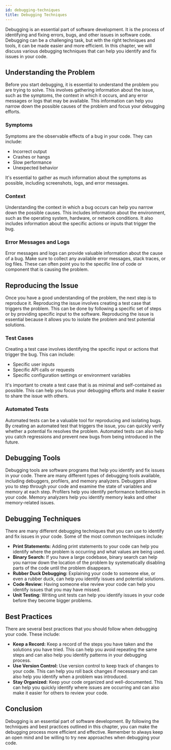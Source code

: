 ```yaml
---
id: debugging-techniques
title: Debugging Techniques
---
```



<div className="text--center margin-bottom--lg">
  <DebuggingImage width="80%" height="300px" />
</div>

Debugging is an essential part of software development. It is the process of identifying and fixing errors, bugs, and
other issues in software code. Debugging can be a challenging task, but with the right techniques and tools, it can be
made easier and more efficient. In this chapter, we will discuss various debugging techniques that can help you identify
and fix issues in your code.

## Understanding the Problem

Before you start debugging, it is essential to understand the problem you are trying to solve. This involves gathering
information about the issue, such as the symptoms, the context in which it occurs, and any error messages or logs that
may be available. This information can help you narrow down the possible causes of the problem and focus your debugging
efforts.

### Symptoms

Symptoms are the observable effects of a bug in your code. They can include:

- Incorrect output
- Crashes or hangs
- Slow performance
- Unexpected behavior

It's essential to gather as much information about the symptoms as possible, including screenshots, logs, and error
messages.

### Context

Understanding the context in which a bug occurs can help you narrow down the possible causes. This includes information
about the environment, such as the operating system, hardware, or network conditions. It also includes information about
the specific actions or inputs that trigger the bug.

### Error Messages and Logs

Error messages and logs can provide valuable information about the cause of a bug. Make sure to collect any available
error messages, stack traces, or log files. These can often point you to the specific line of code or component that is
causing the problem.

## Reproducing the Issue

Once you have a good understanding of the problem, the next step is to reproduce it. Reproducing the issue involves
creating a test case that triggers the problem. This can be done by following a specific set of steps or by providing
specific input to the software. Reproducing the issue is essential because it allows you to isolate the problem and test
potential solutions.

### Test Cases

Creating a test case involves identifying the specific input or actions that trigger the bug. This can include:

- Specific user inputs
- Specific API calls or requests
- Specific configuration settings or environment variables

It's important to create a test case that is as minimal and self-contained as possible. This can help you focus your
debugging efforts and make it easier to share the issue with others.

### Automated Tests

Automated tests can be a valuable tool for reproducing and isolating bugs. By creating an automated test that triggers
the issue, you can quickly verify whether a potential fix resolves the problem. Automated tests can also help you catch
regressions and prevent new bugs from being introduced in the future.

## Debugging Tools

Debugging tools are software programs that help you identify and fix issues in your code. There are many different types
of debugging tools available, including debuggers, profilers, and memory analyzers. Debuggers allow you to step through
your code and examine the state of variables and memory at each step. Profilers help you identify performance
bottlenecks in your code. Memory analyzers help you identify memory leaks and other memory-related issues.

## Debugging Techniques

There are many different debugging techniques that you can use to identify and fix issues in your code. Some of the most
common techniques include:

- **Print Statements:** Adding print statements to your code can help you identify where the problem is occurring and
  what values are being used.
- **Binary Search:** If you have a large codebase, binary search can help you narrow down the location of the problem by
  systematically disabling parts of the code until the problem disappears.
- **Rubber Duck Debugging:** Explaining your code to someone else, or even a rubber duck, can help you identify issues
  and potential solutions.
- **Code Review:** Having someone else review your code can help you identify issues that you may have missed.
- **Unit Testing:** Writing unit tests can help you identify issues in your code before they become bigger problems.

## Best Practices

There are several best practices that you should follow when debugging your code. These include:

- **Keep a Record:** Keep a record of the steps you have taken and the solutions you have tried. This can help you avoid
  repeating the same steps and can also help you identify patterns in your debugging process.
- **Use Version Control:** Use version control to keep track of changes to your code. This can help you roll back
  changes if necessary and can also help you identify when a problem was introduced.
- **Stay Organized:** Keep your code organized and well-documented. This can help you quickly identify where issues are
  occurring and can also make it easier for others to review your code.

## Conclusion

Debugging is an essential part of software development. By following the techniques and best practices outlined in this
chapter, you can make the debugging process more efficient and effective. Remember to always keep an open mind and be
willing to try new approaches when debugging your code.
